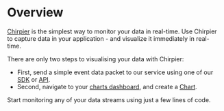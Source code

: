 # Overview

[Chirpier](https://www.chirpier.co) is the simplest way to monitor your data in real-time. Use Chirpier to capture data in your application - and visualize it immediately in real-time.

There are only two steps to visualising your data with Chirpier:
- First, send a simple event data packet to our service using one of our [SDK](/docs/emit/sdk) or [API](/docs/emit/api).
- Second, navigate to your [charts dashboard](https://www.chirpier.co/teams/charts), and create a [Chart](/docs/charts/charts). 

Start monitoring any of your data streams using just a few lines of code.
